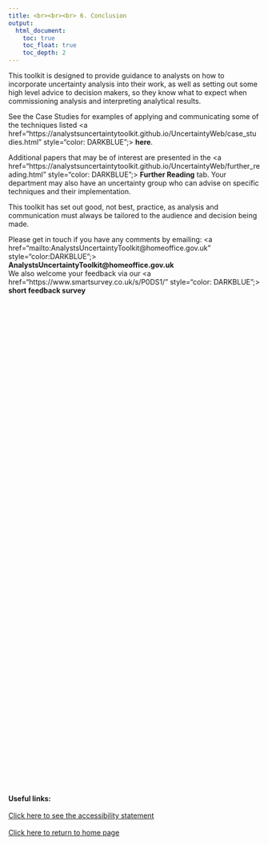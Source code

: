 ---
title: <br><br><br> 6. Conclusion
output:
  html_document:
    toc: true
    toc_float: true
    toc_depth: 2
---

<style type="text/css">

.footer{
  position: relative; 
  margin-top: 1000px; 
  height = 100px; 
  width: 100%;
  text-align: left
}

.
</style>

This toolkit is designed to provide guidance to analysts on how to incorporate uncertainty analysis into their work, as well as setting out some high level advice to decision makers, so they know what to expect when commissioning analysis and interpreting analytical results. 
<br>

See the Case Studies for examples of applying and communicating some of the techniques listed <a href="https://analystsuncertaintytoolkit.github.io/UncertaintyWeb/case_studies.html" style="color: DARKBLUE";> <b>here</b></a>.
<br>

Additional papers that may be of interest are presented in the <a href="https://analystsuncertaintytoolkit.github.io/UncertaintyWeb/further_reading.html" style="color: DARKBLUE";> <b>Further Reading</b></a> tab. 
Your department may also have an uncertainty group who can advise on specific techniques and their implementation.
<br>

This toolkit has set out good, not best, practice, as analysis and communication must always be tailored to the audience and decision being made.
<br>

Please get in touch if you have any comments by emailing: <a href="mailto:AnalystsUncertaintyToolkit@homeoffice.gov.uk" style="color:DARKBLUE";> <b>AnalystsUncertaintyToolkit@homeoffice.gov.uk</b></a> 
<br>We also welcome your feedback via our <a href="https://www.smartsurvey.co.uk/s/P0DS1/" style="color: DARKBLUE";> <b>short feedback survey</b></a>


<div class="footer">
<b>Useful links:</b>
<br><br>
<a href="accessibility.html">Click here to see the accessibility statement</a>
<br><br>
<a href="index.html">Click here to return to home page</a>
</div>